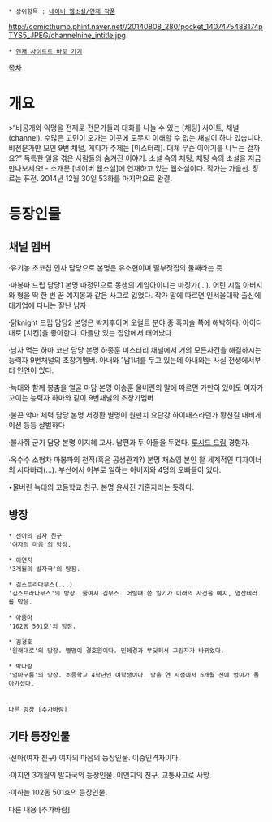  * 상위항목 : [[네이버 웹소설/연재 작품]]
http://comicthumb.phinf.naver.net//20140808_280/pocket_1407475488174pTYS5_JPEG/channelnine_intitle.jpg
 * [http://novel.naver.com/webnovel/list.nhn?novelId=272505 연재 사이트로 바로 가기]
{{{#!html
<div style="border: 3px solid Orange;padding:10px;margin-bottom:0px"><b style="font-size:18px">주의! 내용 누설이 있습니다.</b>

본 문서와 하위 문서 또는 이 틀 아래에 있는 내용은 <b>작품의 줄거리나 결말, 반전 요소를 설명하고 있습니다.</b>
작품의 내용 누설을 원하지 않는다면 이 문서를 닫아 주세요.</div>}}}

[[목차]]

= 개요 =
>“비공개와 익명을 전제로 전문가들과 대화를 나눌 수 있는 [채팅] 사이트, 채널(channel). 수많은 고민이 오가는 이곳에 도무지 이해할 수 없는 채널이 하나 있습니다. 비전문가만 모인 9번 채널, 게다가 주제는 [미스터리]. 대체 무슨 이야기를 나누는 걸까요?” 독특한 일을 겪은 사람들의 숨겨진 이야기. 소설 속의 채팅, 채팅 속의 소설을 지금 만나보세요! - 소개문
[네이버 웹소설]에 연재하고 있는 웹소설이다. 작가는 가을선. 장르는 퓨전. 2014년 12월 30일 53화를 마지막으로 완결.
= 등장인물 =
== 채널 멤버 ==
·유기농 초코칩
인사 담당으로 본명은 유소현이며 딸부잣집의 둘째라는 듯

·마봉파
드립 담당1
본명 마정민으로 동생의 게임아이디는 마징가(...).
어린 시절 아버지와 형을 딱 한 번 꾼 예지몽과 같은 사고로 잃었다. 
작가 말에 따르면 인서울대학 출신에 대기업에 다니는 잘난 남자

·닭knight
드립 담당2
본명은 박지후이며 오컬트 분야 중 흑마술 쪽에 해박하다. 아이디대로 [치킨]을 좋아한다. 아들만 있는 집안에서 태어났다.

·남자 먹는 하마
코난 담당
본명 하종훈
미스터리 채널에서 거의 모든사건을 해결하시는 능력자
9번채널의 초창기멤버. 아내와 1남1녀를 두고 있는데 아내와는 사실 전생에서부터 인연이 있다.

·늑대와 함께 봉춤을
얼굴 마담
본명 이승훈
물버린의 말에 따르면 가만히 있어도 여자가 꼬이는 능력자
하마와 같이 9번채널의 초창기멤버

·불끈 악마
체력 담당
본명 서경환
별명이 원펀치 요단강 하이패스라던가 황천길 내비게이션 등등 살벌하다

·불사줘 
군기 담당
본명 이지혜
교사. 남편과 두 아들을 두었다. [[루시드 드림]] 경험자.

·옥수수 소형차
마봉파의 천적(혹은 공생관계?)
본명 채소영
본인 왈 세계적인 디자이너의 시다바리(...). 부산에서 어부로 일하는 아버지와 4명의 오빠들이 있다.

•물버린
늑대의 고등학교 친구.
본명 윤서진 
기혼자라는 듯하다.

== 방장 ==

 * 선아의 남자 친구
 '여자의 마음'의 방장.

 * 이연지
 '3개월의 발자국'의 방장.

 * 김스트라다무스(...)
 '김스트라다무스'의 방장. 줄여서 김무스. 어릴때 쓴 일기가 미래의 사건을 예지, 염산테러를 막음.

 * 아줌마
 '102동 501호'의 방장.

 * 김경호
 '원래대로'의 방장. 별명이 경호원이다. 민혜경과 부딪혀서 그림자가 바뀌었다.

 * 박다람
 '엄마구름'의 방장. 초등학교 4학년인 여학생이다. 방을 연 시점에서 6개월 전에 엄마가 돌아가셨다.
 
 
 다른 방장 [추가바람]
== 기타 등장인물 ==

·선아(여자 친구)
여자의 마음의 등장인물. 이중인격자이다.

·이지연
3개월의 발자국의 등장인물. 이연지의 친구. 교통사고로 사망.

·이하늘
102동 501호의 등장인물. 

다른 내용 [추가바람]
